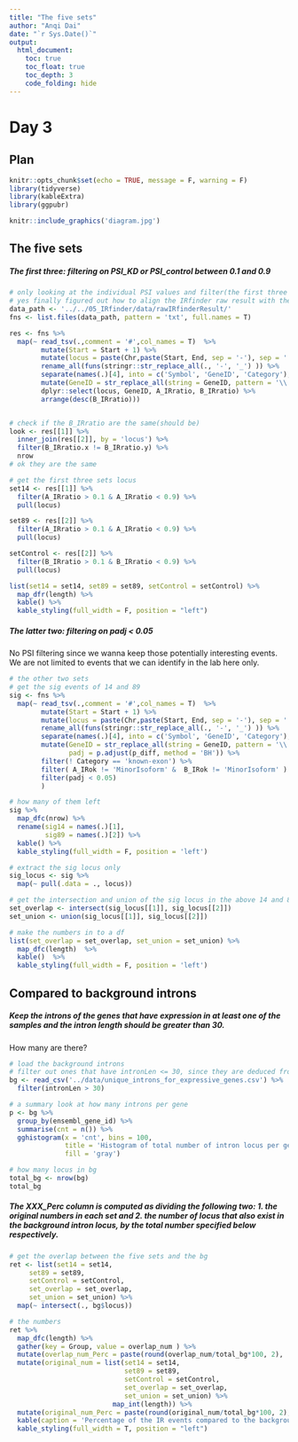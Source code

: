 ```yaml
---
title: "The five sets"
author: "Anqi Dai"
date: "`r Sys.Date()`"
output:
  html_document:
    toc: true
    toc_float: true
    toc_depth: 3
    code_folding: hide
---
```


# Day 3

## Plan 

```r
knitr::opts_chunk$set(echo = TRUE, message = F, warning = F)
library(tidyverse)
library(kableExtra)
library(ggpubr)
```

```r
knitr::include_graphics('diagram.jpg')
```

## The five sets

##### The first three: filtering on PSI_KD or PSI_control between 0.1 and 0.9

```r
# only looking at the individual PSI values and filter(the first three sets)
# yes finally figured out how to align the IRfinder raw result with the GTF intron result. 
data_path <- '../../05_IRfinder/data/rawIRfinderResult/'
fns <- list.files(data_path, pattern = 'txt', full.names = T)

res <- fns %>%
  map(~ read_tsv(.,comment = '#',col_names = T)  %>%
        mutate(Start = Start + 1) %>%
        mutate(locus = paste(Chr,paste(Start, End, sep = '-'), sep = ':' ) ) %>%
        rename_all(funs(stringr::str_replace_all(., '-', '_') )) %>%
        separate(names(.)[4], into = c('Symbol', 'GeneID', 'Category'), sep = '/') %>%
        mutate(GeneID = str_replace_all(string = GeneID, pattern = '\\..*$', replacement = '')) %>%
        dplyr::select(locus, GeneID, A_IRratio, B_IRratio) %>%
        arrange(desc(B_IRratio))) 


# check if the B_IRratio are the same(should be)
look <- res[[1]] %>%
  inner_join(res[[2]], by = 'locus') %>%
  filter(B_IRratio.x != B_IRratio.y) %>%
  nrow
# ok they are the same
```

```r
# get the first three sets locus
set14 <- res[[1]] %>%
  filter(A_IRratio > 0.1 & A_IRratio < 0.9) %>%
  pull(locus)

set89 <- res[[2]] %>%
  filter(A_IRratio > 0.1 & A_IRratio < 0.9) %>%
  pull(locus)

setControl <- res[[2]] %>%
  filter(B_IRratio > 0.1 & B_IRratio < 0.9) %>%
  pull(locus)

list(set14 = set14, set89 = set89, setControl = setControl) %>%
  map_dfr(length) %>%
  kable() %>%
  kable_styling(full_width = F, position = "left")
```

##### The latter two: filtering on padj < 0.05

No PSI filtering since we wanna keep those potentially interesting events. We are not limited to events that we can identify in the lab here only.


```r
# the other two sets
# get the sig events of 14 and 89
sig <- fns %>%
  map(~ read_tsv(.,comment = '#',col_names = T)  %>%
        mutate(Start = Start + 1) %>%
        mutate(locus = paste(Chr,paste(Start, End, sep = '-'), sep = ':' ) ) %>%
        rename_all(funs(stringr::str_replace_all(., '-', '_') )) %>%
        separate(names(.)[4], into = c('Symbol', 'GeneID', 'Category'), sep = '/') %>%
        mutate(GeneID = str_replace_all(string = GeneID, pattern = '\\..*$', replacement = ''),
               padj = p.adjust(p_diff, method = 'BH')) %>%
        filter(! Category == 'known-exon') %>%
        filter( A_IRok != 'MinorIsoform' &  B_IRok != 'MinorIsoform' ) %>%
        filter(padj < 0.05) 
        )

# how many of them left
sig %>%
  map_dfc(nrow) %>%
  rename(sig14 = names(.)[1],
         sig89 = names(.)[2]) %>%
  kable() %>%
  kable_styling(full_width = F, position = 'left')
```

```r
# extract the sig locus only
sig_locus <- sig %>%
  map(~ pull(.data = ., locus)) 

# get the intersection and union of the sig locus in the above 14 and 89
set_overlap <- intersect(sig_locus[[1]], sig_locus[[2]])
set_union <- union(sig_locus[[1]], sig_locus[[2]])

# make the numbers in to a df
list(set_overlap = set_overlap, set_union = set_union) %>%
  map_dfc(length)  %>%
  kable()  %>%
  kable_styling(full_width = F, position = 'left')
```

## Compared to background introns

##### Keep the introns of the genes that have expression in at least one of the samples and the intron length should be greater than 30.

How many are there?

```r
# load the background introns
# filter out ones that have intronLen <= 30, since they are deduced from sequences, could simply be indels 
bg <- read_csv('../data/unique_introns_for_expressive_genes.csv') %>%
  filter(intronLen > 30)

# a summary look at how many introns per gene
p <- bg %>%
  group_by(ensembl_gene_id) %>%
  summarise(cnt = n()) %>%
  gghistogram(x = 'cnt', bins = 100,
              title = 'Histogram of total number of intron locus per gene',
              fill = 'gray')

# how many locus in bg
total_bg <- nrow(bg)
total_bg
```

##### The XXX_Perc column is computed as dividing the following two: 1. the original numbers in each set and 2. the number of locus that also exist in the background intron locus, by the total number specified below respectively.

```r
# get the overlap between the five sets and the bg 
ret <- list(set14 = set14,
     set89 = set89,
     setControl = setControl,
     set_overlap = set_overlap,
     set_union = set_union) %>%
  map(~ intersect(., bg$locus))

# the numbers
ret %>%
  map_dfc(length) %>%
  gather(key = Group, value = overlap_num ) %>%
  mutate(overlap_num_Perc = paste(round(overlap_num/total_bg*100, 2), '%', sep = ''))  %>%
  mutate(original_num = list(set14 = set14,
                             set89 = set89,
                             setControl = setControl,
                             set_overlap = set_overlap,
                             set_union = set_union) %>%
                          map_int(length)) %>%
  mutate(original_num_Perc = paste(round(original_num/total_bg*100, 2), '%', sep = ''))  %>%
  kable(caption = 'Percentage of the IR events compared to the background ones') %>%
  kable_styling(full_width = T, position = "left")

```
